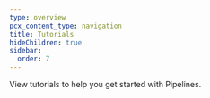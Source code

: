 ```yaml
---
type: overview
pcx_content_type: navigation
title: Tutorials
hideChildren: true
sidebar:
  order: 7
---
```



View <GlossaryTooltip term="tutorial">tutorials</GlossaryTooltip> to help you get started with Pipelines.

<ListTutorials />
